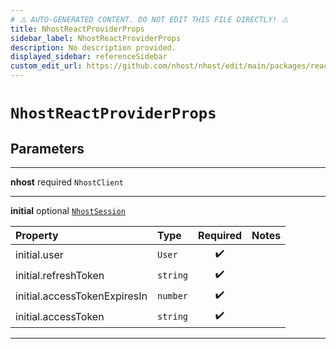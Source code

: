 ```yaml
---
# ⚠️ AUTO-GENERATED CONTENT. DO NOT EDIT THIS FILE DIRECTLY! ⚠️
title: NhostReactProviderProps
sidebar_label: NhostReactProviderProps
description: No description provided.
displayed_sidebar: referenceSidebar
custom_edit_url: https://github.com/nhost/nhost/edit/main/packages/react/dist/provider.d.ts#L5
---
```


# `NhostReactProviderProps`

## Parameters

---

**<span className="parameter-name">nhost</span>** <span className="optional-status">required</span> `NhostClient`

---

**<span className="parameter-name">initial</span>** <span className="optional-status">optional</span> [`NhostSession`](/reference/docgen/nextjs/types/nhost-session)

| Property                                                                                                 | Type     | Required | Notes |
| :------------------------------------------------------------------------------------------------------- | :------- | :------: | :---- |
| <span className="parameter-name"><span className="light-grey">initial.</span>user</span>                 | `User`   |    ✔️    |       |
| <span className="parameter-name"><span className="light-grey">initial.</span>refreshToken</span>         | `string` |    ✔️    |       |
| <span className="parameter-name"><span className="light-grey">initial.</span>accessTokenExpiresIn</span> | `number` |    ✔️    |       |
| <span className="parameter-name"><span className="light-grey">initial.</span>accessToken</span>          | `string` |    ✔️    |       |

---
